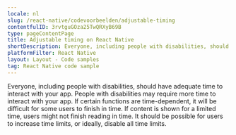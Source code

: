 ```yaml
---
locale: nl
slug: /react-native/codevoorbeelden/adjustable-timing
contentfulID: 3rvtguGOza25TwQRXyB69B
type: pageContentPage
title: Adjustable timing on React Native
shortDescription: Everyone, including people with disabilities, should have adequate time to interact with your app.
platformFilter: React Native
layout: Layout - Code samples
tag: React Native code sample
---
```


Everyone, including people with disabilities, should have adequate time to interact with your app. People with disabilities may require more time to interact with your app. If certain functions are time-dependent, it will be difficult for some users to finish in time. If content is shown for a limited time, users might not finish reading in time. It should be possible for users to increase time limits, or ideally, disable all time limits.

<CodeSample id="screen-timing" locale="nl" platform="react native"/>